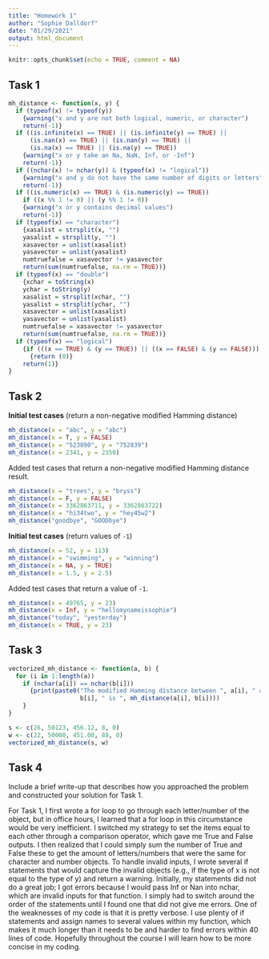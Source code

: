 ```yaml
---
title: "Homework 1"
author: "Sophie Dalldorf"
date: "01/29/2021"
output: html_document
---
```


```r
knitr::opts_chunk$set(echo = TRUE, comment = NA)
```

## Task 1

```r
mh_distance <- function(x, y) {
  if (typeof(x) != typeof(y))
    {warning("x and y are not both logical, numeric, or character")
    return(-1)}
  if ((is.infinite(x) == TRUE) || (is.infinite(y) == TRUE) || 
      (is.nan(x) == TRUE) || (is.nan(y) == TRUE) ||
      (is.na(x) == TRUE) || (is.na(y) == TRUE))
    {warning("x or y take an Na, NaN, Inf, or -Inf")
    return(-1)}
  if ((nchar(x) != nchar(y)) & (typeof(x) != "logical"))
    {warning("x and y do not have the same number of digits or letters")
    return(-1)}
  if ((is.numeric(x) == TRUE) & (is.numeric(y) == TRUE))
    if ((x %% 1 != 0) || (y %% 1 != 0))
    {warning("x or y contains decimal values")
    return(-1)}
  if (typeof(x) == "character")
    {xasalist = strsplit(x, "")
    yasalist = strsplit(y, "")
    xasavector = unlist(xasalist)
    yasavector = unlist(yasalist)
    numtruefalse = xasavector != yasavector
    return(sum(numtruefalse, na.rm = TRUE))}
  if (typeof(x) == "double")
    {xchar = toString(x)
    ychar = toString(y)
    xasalist = strsplit(xchar, "")
    yasalist = strsplit(ychar, "")
    xasavector = unlist(xasalist)
    yasavector = unlist(yasalist)
    numtruefalse = xasavector != yasavector
    return(sum(numtruefalse, na.rm = TRUE))}
  if (typeof(x) == "logical")
    {if (((x == TRUE) & (y == TRUE)) || ((x == FALSE) & (y == FALSE)))
      {return (0)}
    return(1)}
}
```
    
  
## Task 2

**Initial test cases** (return a non-negative modified Hamming distance)

```r
mh_distance(x = "abc", y = "abc")
mh_distance(x = T, y = FALSE)
mh_distance(x = "523890", y = "752839")
mh_distance(x = 2341, y = 2350)
```

Added test cases that return a non-negative modified Hamming distance result.

```r
mh_distance(x = "trees", y = "bryss")
mh_distance(x = F, y = FALSE)
mh_distance(x = 3362863711, y = 3362863722)
mh_distance(x = "hi34two", y = "hey45w2")
mh_distance("goodbye", "GOODbye")
```

**Initial test cases** (return values of `-1`)

```r
mh_distance(x = 52, y = 113)
mh_distance(x = "swimming", y = "winning")
mh_distance(x = NA, y = TRUE)
mh_distance(x = 1.5, y = 2.5)
```

Added test cases that return a value of `-1`.

```r
mh_distance(x = 49765, y = 23)
mh_distance(x = Inf, y = "hellomynameissophie")
mh_distance("today", "yesterday")
mh_distance(x = TRUE, y = 23)
```


## Task 3

```r
vectorized_mh_distance <- function(a, b) {
  for (i in 1:length(a))
    if (nchar(a[i]) == nchar(b[i]))
      {print(paste0("The modified Hamming distance between ", a[i], " and ", 
                    b[i], " is ", mh_distance(a[i], b[i])))
    }
}
```

```r
s <- c(26, 50123, 456.12, 8, 0)
w <- c(22, 50000, 451.00, 88, 0)
vectorized_mh_distance(s, w)
```

## Task 4

Include a brief write-up that describes how you approached the problem 
and constructed your solution for Task 1.

For Task 1, I first wrote a for loop to go through each letter/number of the 
object, but in office hours, I learned that a for loop in this circumstance 
would be very inefficient. I switched my strategy to set the items equal to 
each other through a comparison operator, which gave me True and False outputs. 
I then realized that I could simply sum the number of True and False these to 
get the amount of letters/numbers that were the same for character and number 
objects. To handle invalid inputs, I wrote several if statements that would 
capture the invalid objects (e.g., if the type of x is not equal to the type of 
y) and return a warning. Initially, my statements did not do a great job; I got
errors because I would pass Inf or Nan into nchar, which are invalid inputs for 
that function. I simply had to switch around the order of the statements until 
I found one that did not give me errors. One of the weaknesses of my code is 
that it is pretty verbose. I use plenty of if statements and assign names to 
several values within my function, which makes it much longer than it needs to 
be and harder to find errors within 40 lines of code. Hopefully throughout the 
course I will learn how to be more concise in my coding.





